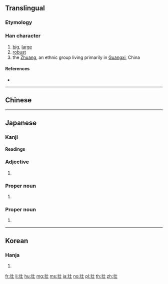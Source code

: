 {{character info/new}}
{{character info/new|0x2f851}}
{{also|壯}}

==Translingual==
{{ja-forms|壮|壮|[[壯]]}}

===Etymology===
{{Han simp|壯|f=爿|t=丬}}

===Han character===
{{Han char|rn=33|rad=士|as=03|sn=6|four=|canj=LMG|ids=⿰丬士}}

# [[big]], [[large]]
# [[robust]]
# the [[Zhuang]], an ethnic group living primarily in [[Guangxi]], China

====References====
* {{Han ref|kx=0243.011|dkj=05642|dj=0483.020|hdz=10420.060|uh=58EE|ud=22766}}

----

==Chinese==
{{zh-see|壯}}

----

==Japanese==
{{ja-kanji forms|壮|壯}}

===Kanji===
{{ja-kanji|grade=c|rs=士03|style=s|kyu=壯}}

====Readings====
{{ja-readings
|kanon=[[そう]] (sō)
|kun=[[さかん]] (sakan)
|nanori=[[つよし]] (tsuyoshi)
}}

===Adjective===
{{ja-adj|さかん|decl=na}}

# {{alternative spelling of|lang=ja|sort=さかん|盛ん}}

===Proper noun===
{{ja-pos|proper|そう|hhira=さう}}

# {{given name|lang=ja|sort=そう|male}}

===Proper noun===
{{ja-pos|proper|つよし}}

# {{given name|lang=ja|sort=つよし|male}}

----

==Korean==

===Hanja===
{{ko-hanja|hangeul=[[장]]|rv=jang|mr=chang|y=cang}}

# {{defn|lang=ko|sort=士03}}

[[fr:壮]]
[[li:壮]]
[[hu:壮]]
[[mg:壮]]
[[ms:壮]]
[[ja:壮]]
[[no:壮]]
[[pl:壮]]
[[th:壮]]
[[zh:壮]]
